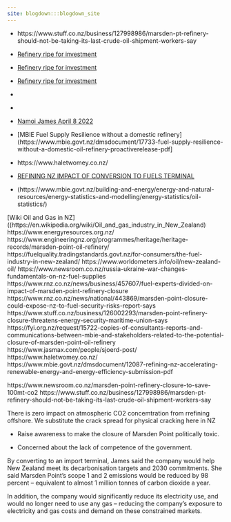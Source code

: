 ```yaml
---
site: blogdown:::blogdown_site
---
```


- https://www.stuff.co.nz/business/127998986/marsden-pt-refinery-should-not-be-taking-its-last-crude-oil-shipment-workers-say
- [Refinery ripe for investment](https://www.rnz.co.nz/news/business/463048/refining-nz-ripe-for-investors-when-it-transitions-to-channel-infrastructure-report)
- [Refinery ripe for investment](https://www.rnz.co.nz/news/business/463048/refining-nz-ripe-for-investors-when-it-transitions-to-channel-infrastructure-report)
- [Refinery ripe for investment](https://www.rnz.co.nz/news/business/463048/refining-nz-ripe-for-investors-when-it-transitions-to-channel-infrastructure-report)


- [](https://channelnz.com/investor-centre/reports-presentations/)
- [](https://businessdesk.co.nz/article/marsden-point-oil-refinery-confirms-shutdown-after-six-decades)
- [Namoi James April 8 2022](https://www.newsroom.co.nz/pro/pro-talks-naomi-james-offers-marsden-point-oil-tanks-for-national-security-fuel-reserve)

- [MBIE Fuel Supply Resilience without a domestic refinery](https://www.mbie.govt.nz/dmsdocument/17733-fuel-supply-resilience-without-a-domestic-oil-refinery-proactiverelease-pdf]
- https://www.haletwomey.co.nz/
- [REFINING NZ IMPACT OF CONVERSION TO FUELS TERMINAL](https://www.mbie.govt.nz/dmsdocument/15260-refining-nz-impact-of-conversion-to-fuels-terminal)

- (https://www.mbie.govt.nz/building-and-energy/energy-and-natural-resources/energy-statistics-and-modelling/energy-statistics/oil-statistics/)

[Wiki Oil and Gas in NZ]((https://en.wikipedia.org/wiki/Oil_and_gas_industry_in_New_Zealand)
https://www.energyresources.org.nz/
https://www.engineeringnz.org/programmes/heritage/heritage-records/marsden-point-oil-refinery/
https://fuelquality.tradingstandards.govt.nz/for-consumers/the-fuel-industry-in-new-zealand/
https://www.worldometers.info/oil/new-zealand-oil/
https://www.newsroom.co.nz/russia-ukraine-war-changes-fundamentals-on-nz-fuel-supplies
https://www.rnz.co.nz/news/business/457607/fuel-experts-divided-on-impact-of-marsden-point-refinery-closure
https://www.rnz.co.nz/news/national/443869/marsden-point-closure-could-expose-nz-to-fuel-security-risks-report-says
https://www.stuff.co.nz/business/126002293/marsden-point-refinery-closure-threatens-energy-security-maritime-union-says
https://fyi.org.nz/request/15722-copies-of-consultants-reports-and-communications-between-mbie-and-stakeholders-related-to-the-potential-closure-of-marsden-point-oil-refinery
https://www.jasmax.com/people/sjoerd-post/
https://www.haletwomey.co.nz/
https://www.mbie.govt.nz/dmsdocument/12087-refining-nz-accelerating-renewable-energy-and-energy-efficiency-submission-pdf

https://www.newsroom.co.nz/marsden-point-refinery-closure-to-save-100mt-co2
https://www.stuff.co.nz/business/127998986/marsden-pt-refinery-should-not-be-taking-its-last-crude-oil-shipment-workers-say




There is zero impact on atmospheric CO2 concemtration from rrefining offshore.
We substitute the crack spread for physical cracking here in NZ

- Raise awareness to make the closure of Marsden Point politically toxic. 

- Concerned about the lack of competence of the government.


By converting to an import terminal, James said the company would help New Zealand meet its decarbonisation targets and 2030 commitments. She said Marsden Point’s scope 1 and 2 emissions would be reduced by 98 percent – equivalent to almost 1 million tonnes of carbon dioxide a year.

In addition, the company would significantly reduce its electricity use, and would no longer need to use any gas – reducing the company’s exposure to electricity and gas costs and demand on these constrained markets.

